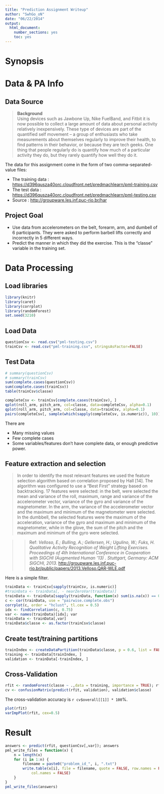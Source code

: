 ```yaml
---
title: "Prediction Assignment Writeup"
author: "SwhGo_oN"
date: "06/22/2014"
output:
  html_document:
    number_sections: yes
    toc: yes
---
```


# Synopsis


# Data & PA Info

## Data Source

> **Background**  
> Using devices such as Jawbone Up, Nike FuelBand, and Fitbit it is now possible to collect a large amount of data about personal activity relatively inexpensively. These type of devices are part of the quantified self movement – a group of enthusiasts who take measurements about themselves regularly to improve their health, to find patterns in their behavior, or because they are tech geeks. One thing that people regularly do is quantify how much of a particular activity they do, but they rarely quantify how well they do it.

The data for this assignment come in the form of two comma-separated-value files:

- The training data : <https://d396qusza40orc.cloudfront.net/predmachlearn/pml-training.csv>
- The test data     : <https://d396qusza40orc.cloudfront.net/predmachlearn/pml-testing.csv>
- Source            : <http://groupware.les.inf.puc-rio.br/har>

## Project Goal  

- Use data from accelerometers on the belt, forearm, arm, and dumbell of 6 participants. They were asked to perform barbell lifts correctly and incorrectly in 5 different ways.
- Predict the manner in which they did the exercise. This is the "classe" variable in the training set.

# Data Processing  

## Load libraries  

```r
library(knitr)
library(caret)
library(corrplot)
library(randomForest)
set.seed(3210)
```

## Load Data  

```r
questionCsv <- read.csv("pml-testing.csv")
trainCsv <- read.csv("pml-training.csv", stringsAsFactor=FALSE)
```

## Test Data
```r
# summary(questionCsv)
# summary(trainCsv)
sum(complete.cases(questionCsv))
sum(complete.cases(trainCsv))
table(trainCsv$classe)
```

```r
completeCsv <- trainCsv[complete.cases(trainCsv), ]
qplot(roll_arm, pitch_arm, col=classe, data=completeCsv, alpha=0.1)
qplot(roll_arm, pitch_arm, col=classe, data=trainCsv, alpha=0.1)
pairs(completeCsv[, sample(which(sapply(completeCsv, is.numeric)), 10)])
```

There are

- Many missing values
- Few complete cases
- Some variables/features don't have complete data, or enough predictive power.

## Feature extraction and selection  

> In order to identify the most relevant features we used the feature selection algorithm
based on correlation proposed by Hall [14]. The algorithm was configured to use
a “Best First” strategy based on backtracking.
17 features were selected:
in the belt, were selected the mean and variance of the roll, maximum,
range and variance of the accelerometer vector,
variance of the gyro and variance of the magnetometer.
In the arm, the variance of the accelerometer vector and the
maximum and minimum of the magnetometer were selected.
In the dumbbell, the selected features were the maximum of the acceleration,
variance of the gyro and maximum and minimum of the magnetometer,
while in the glove, the sum of the pitch and the maximum and minimum of the gyro were selected.

> > Ref: *Velloso, E.; Bulling, A.; Gellersen, H.; Ugulino, W.; Fuks, H. Qualitative Activity Recognition of Weight Lifting Exercises. Proceedings of 4th International Conference in Cooperation with SIGCHI (Augmented Human '13) . Stuttgart, Germany: ACM SIGCHI, 2013.* <http://groupware.les.inf.puc-rio.br/public/papers/2013.Velloso.QAR-WLE.pdf>

Here is a simple filter.

```r
trainData <- trainCsv[sapply(trainCsv, is.numeric)]
#trainData <- trainData[, - nearZeroVar(trainData)]
trainData <- trainData[sapply(trainData, function(x) sum(is.na(x)) == 0)]
c <- cor(trainData, use = "pairwise.complete.obs")
corrplot(c, order = "hclust", tl.cex = 0.5)
idx <- findCorrelation(c, 0.75)
var <- names(trainData)[idx]; var
trainData <- trainData[,var]
trainData$classe <- as.factor(trainCsv$classe)
```

## Create test/training partitions

```r
trainIndex <- createDataPartition(trainData$classe, p = 0.6, list = FALSE)
training <- trainData[trainIndex, ]
validation <- trainData[-trainIndex, ]
```

## Cross-Validation  

```r
rfit <- randomForest(classe ~ .,data = training, importance = TRUE); rfit
cv <- confusionMatrix(predict(rfit, validation), validation$classe)
```
The cross-validation accuracy is `r cv$overall[[1]] * 100`%.

```r
plot(rfit)
varImpPlot(rfit, cex=0.5)
```

# Result  

```r
answers <- predict(rfit, questionCsv[,var]); answers
pml_write_files = function(x) {
    n = length(x)
    for (i in 1:n) {
        filename = paste0("problem_id_", i, ".txt")
        write.table(x[i], file = filename, quote = FALSE, row.names = FALSE, 
            col.names = FALSE)
    }
}
pml_write_files(answers)
```


